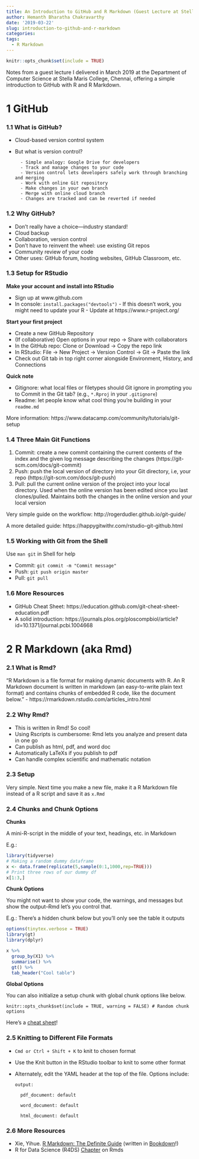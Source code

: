 ```yaml
---
title: An Introduction to GitHub and R Markdown (Guest Lecture at Stella Maris College, Chennai)
author: Hemanth Bharatha Chakravarthy
date: '2019-03-22'
slug: introduction-to-github-and-r-markdown
categories:
tags:
  - R Markdown
---
```



```r
knitr::opts_chunk$set(include = TRUE)
```

Notes from a guest lecture I delivered in March 2019 at the Department of Computer Science at Stella Maris College, Chennai, offering a simple introduction to GitHub with R and R Markdown.

# 1 GitHub

### 1.1 What is GitHub?

- Cloud-based version control system
- But what is version control? 

        - Simple analogy: Google Drive for developers
        - Track and manage changes to your code
        - Version control lets developers safely work through branching and merging
        - Work with online Git repository
        - Make changes in your own branch
        - Merge with online cloud branch
        - Changes are tracked and can be reverted if needed

### 1.2 Why GitHub?

- Don't really have a choice---industry standard!
- Cloud backup
- Collaboration, version control
- Don't have to reinvent the wheel: use existing Git repos
- Community review of your code
- Other uses: GitHub forum, hosting websites, GitHub Classroom, etc.

### 1.3 Setup for RStudio

**Make your account and install into RStudio**

- Sign up at www.github.com 
- In console: `install.packages("devtools")`
      - If this doesn't work, you might need to update your R
      - Update at https://www.r-project.org/
      
**Start your first project**

- Create a new GitHub Repository 
- (If collaborative) Open options in your repo -> Share with collaborators
- In the GitHub repo: Clone or Download -> Copy the repo link
- In RStudio: File -> New Project -> Version Control -> Git -> Paste the link
- Check out Git tab in top right corner alongside Environment, History, and Connections

**Quick note**

- Gitignore: what local files or filetypes should Git ignore in prompting you to Commit in the Git tab? (e.g., `*.Rproj` in your `.gitignore`)
- Readme: let people know what cool thing you're building in your `readme.md`

More information: https://www.datacamp.com/community/tutorials/git-setup

### 1.4 Three Main Git Functions

1. Commit: create a new commit containing the current contents of the index and the given log message describing the changes (https://git-scm.com/docs/git-commit)
2. Push: push the local version of directory into your Git directory, i.e, your repo (https://git-scm.com/docs/git-push)
3. Pull: pull the current online version of the project into your local directory. Used when the online version has been edited since you last clones/pulled. Maintains both the changes in the online version and your local version

Very simple guide on the workflow: http://rogerdudler.github.io/git-guide/

A more detailed guide: https://happygitwithr.com/rstudio-git-github.html

### 1.5 Working with Git from the Shell

Use `man git` in Shell for help

- Commit: `git commit -m "Commit message"`
- Push: `git push origin master`
- Pull: `git pull`

### 1.6 More Resources

- GitHub Cheat Sheet: https://education.github.com/git-cheat-sheet-education.pdf
- A solid introduction: https://journals.plos.org/ploscompbiol/article?id=10.1371/journal.pcbi.1004668

# 2 R Markdown (aka Rmd)

### 2.1 What is Rmd?

"R Markdown is a file format for making dynamic documents with R. An R Markdown document is written in markdown (an easy-to-write plain text format) and contains chunks of embedded R code, like the document below." - https://rmarkdown.rstudio.com/articles_intro.html

### 2.2 Why Rmd?

- This is written in Rmd! So cool!
- Using Rscripts is cumbersome: Rmd lets you analyze and present data in one go
- Can publish as html, pdf, and word doc
- Automatically LaTeXs if you publish to pdf
- Can handle complex scientific and mathematic notation

### 2.3 Setup

Very simple. Next time you make a new file, make it a R Markdown file instead of a R script and save it as `x.Rmd`

### 2.4 Chunks and Chunk Options

**Chunks**

A mini-R-script in the middle of your text, headings, etc. in Markdown

E.g.:

```r
library(tidyverse)
# Making a random dummy dataframe
x <- data.frame(replicate(5,sample(0:1,1000,rep=TRUE)))
# Print three rows of our dummy df
x[1:3,]
```

**Chunk Options**

You might not want to show your code, the warnings, and messages but show the output--Rmd let's you control that.

E.g.: There's a hidden chunk below but you'll only see the table it outputs

```r
options(tinytex.verbose = TRUE)
library(gt)
library(dplyr)

x %>% 
  group_by(X1) %>% 
  summarise() %>% 
  gt() %>% 
  tab_header("Cool table")
```


**Global Options**

You can also initialize a setup chunk with global chunk options like below.

`knitr::opts_chunk$set(include = TRUE, warning = FALSE) # Random chunk options`

Here's a [cheat sheet](https://www.rstudio.com/wp-content/uploads/2015/02/rmarkdown-cheatsheet.pdf)!

### 2.5 Knitting to Different File Formats

- `Cmd or Ctrl + Shift + K` to knit to chosen format
- Use the Knit button in the RStudio toolbar to knit to some other format
- Alternately, edit the YAML header at the top of the file. Options include:

    `output:`

        pdf_document: default
  
        word_document: default
  
        html_document: default

### 2.6 More Resources

- Xie, Yihue. [R Markdown: The Definite Guide](https://bookdown.org/yihui/rmarkdown/yihui-xie.html) (written in [Bookdown](https://bookdown.org/yihui/bookdown/)!)
- R for Data Science (R4DS) [Chapter](https://r4ds.had.co.nz/r-markdown.html) on Rmds